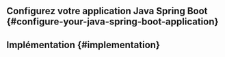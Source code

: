 
<GuideTip />

## Configurez votre application Java Spring Boot \{#configure-your-java-spring-boot-application}

<ConfigureApplication />

## Implémentation \{#implementation}

<Implementation />
